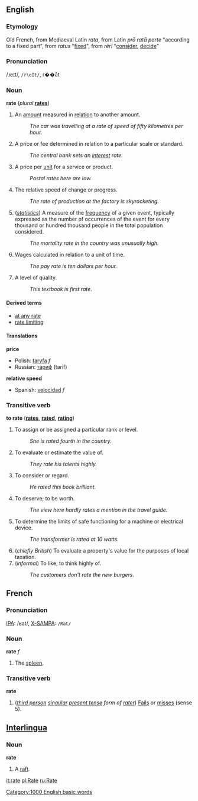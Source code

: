 ==English==

===Etymology===

Old French, from Mediaeval Latin ''rata'', from Latin ''prō ratā parte'' "according to a fixed part", from ''ratus'' "[[fix]]ed", from ''rērī'' "[[consider]], [[decide]]"

===Pronunciation===

/ɹeɪt/, <tt>/r\eIt/</tt>, r��āt <!-- :[[Rhymes: -eɪt]] except there aren't any... -->

===Noun===

'''rate''' (''plural'' '''[[rates]]''')

#An [[amount]] measured in [[relation]] to another amount.
#:''The car was travelling at a rate of speed of fifty kilometres per hour.''
#A price or fee determined in relation to a particular scale or standard.
#:''The central bank sets an [[interest]] rate.''
#A price per [[unit]] for a service or product.
#:''Postal rates here are low.''
#The relative speed of change or progress.
#:''The rate of production at the factory is skyrocketing.''
#(''[[statistics]]'') A measure of the [[frequency]] of a given event, typically expressed as the number of occurrences of the event for every thousand or hundred thousand people in the total population considered.
#:''The mortality rate in the country was unusually high.''
#Wages calculated in relation to a unit of time.
#:''The pay rate is ten dollars per hour.''
#A level of quality.
#:''This textbook is first rate''.

====Derived terms====

*[[at any rate]]
*[[rate limiting]]

====Translations====

'''price'''
*Polish: [[taryfa]] ''f''
*Russian: [[тариф]] (tarif) <!-- gender? -->

'''relative speed'''
*Spanish: [[velocidad]] ''f''

===Transitive verb===

'''to rate''' ('''[[rates]]''', '''[[rated]]''', '''[[rating]]''')

#To assign or be assigned a particular rank or level.
#:''She is rated fourth in the country.''
#To evaluate or estimate the value of.
#:''They rate his talents highly.''
#To consider or regard.
#:''He rated this book brilliant.''
#To deserve; to be worth.
#:''The view here hardly rates a mention in the travel guide.''
#To determine the limits of safe functioning for a machine or electrical device.
#:''The transformer is rated at 10 watts.''
#(''chiefly British'') To evaluate a property's value for the purposes of local taxation.
#(''informal'') To like; to think highly of.
#:''The customers don't rate the new burgers.''

==French==

===Pronunciation===

[[w:International Phonetic Alphabet|IPA]]: /ʁat/, [[w:X-SAMPA|X-SAMPA]]: <tt>/Rat/</tt>

===Noun===

'''rate''' ''f''

#The [[spleen]].

===Transitive verb===

'''rate'''

#(''[[third person]] [[singular]] [[present tense]] form of [[rater]]'') [[Fail]]s or [[miss]]es (sense 5).

==[[Interlingua]]==

===Noun===

'''rate'''

#A [[raft]].

[[Category:1000 English basic words]]

[[it:rate]]
[[pl:Rate]]
[[ru:Rate]]